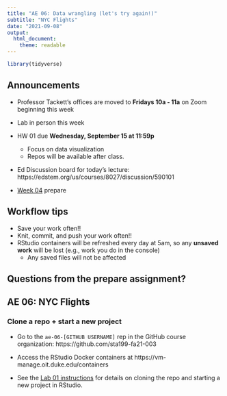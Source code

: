 ```yaml
---
title: "AE 06: Data wrangling (let's try again!)"
subtitle: "NYC Flights"
date: "2021-09-08"
output: 
  html_document:
    theme: readable
---
```


```r
library(tidyverse)
```

## Announcements

- Professor Tackett's offices are moved to **Fridays 10a - 11a** on Zoom beginning this week

- Lab in person this week 

- HW 01 due **Wednesday, September 15 at 11:59p**
  - Focus on data visualization
  - Repos will be available after class.

- Ed Discussion board for today's lecture: https://edstem.org/us/courses/8027/discussion/590101


- [Week 04](https://sta199-fa21-003.netlify.app/prepare/week-04.html) prepare

## Workflow tips

- Save your work often!!
- Knit, commit, and push your work often!! 
- RStudio containers will be refreshed every day at 5am, so any **unsaved work** will be lost (e.g., work you do in the console)
  - Any saved files will not be affected

## Questions from the prepare assignment? 

## AE 06: NYC Flights

### Clone a repo + start a new project

- Go to the `ae-06-[GITHUB USERNAME]` rep in the GitHub course organization:  https://github.com/sta199-fa21-003

- Access the RStudio Docker containers at https://vm-manage.oit.duke.edu/containers

- See the [Lab 01 instructions](https://sta199-fa21-003.netlify.app/labs/lab-01-hello-r.html) for details on cloning the repo and starting a new project in RStudio. 


